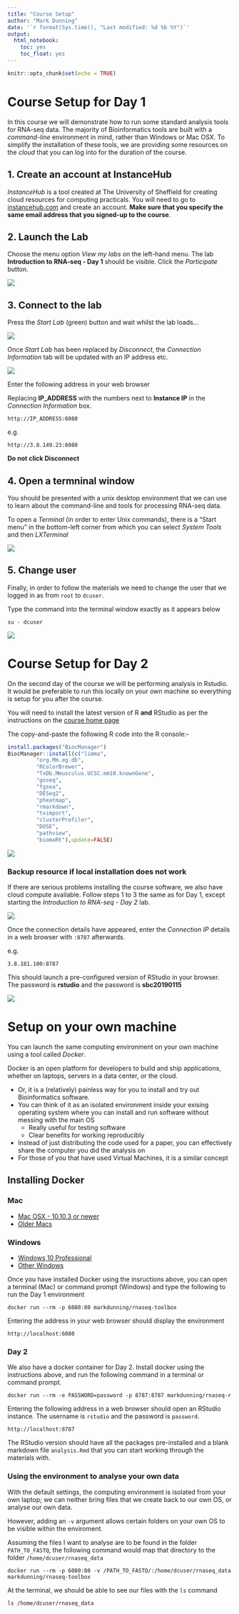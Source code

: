 ```yaml
---
title: "Course Setup"
author: "Mark Dunning"
date: '`r format(Sys.time(), "Last modified: %d %b %Y")`'
output:
  html_notebook:
    toc: yes
    toc_float: yes
---
```


```r
knitr::opts_chunk$set(echo = TRUE)
```

# Course Setup for Day 1

In this course we will demonstrate how to run some standard analysis tools for RNA-seq data. The majority of Bioinformatics tools are built with a *command-line* environment in mind, rather than Windows or Mac OSX. To simplify the installation of these tools, we are providing some resources on the *cloud* that you can log into for the duration of the course. 

## 1. Create an account at InstanceHub

*InstanceHub* is a tool created at The University of Sheffield for creating cloud resources for computing practicals. You will need to go to [instancehub.com](instancehub.com) and create an account. **Make sure that you specify the same email address that you signed-up to the course**.


## 2. Launch the Lab 

Choose the menu option *View my labs* on the left-hand menu. The lab **Introduction to RNA-seq - Day 1** should be visible. Click the *Participate* button.

![](images/instance-hub1.png)

## 3. Connect to the lab

Press the *Start Lab* (green) button and wait whilst the lab loads...

![](images/instance-hub2.png)

Once *Start Lab* has been replaced by *Disconnect*, the *Connection Information* tab will be updated with an IP address etc.

![](images/instance-hub3.png)

Enter the following address in your web browser 

Replacing **IP_ADDRESS** with the numbers next to **Instance IP** in the *Connection Information* box.

```
http://IP_ADDRESS:6080
```

e.g. 

```
http://3.8.149.23:6080
```

**Do not click Disconnect**

## 4. Open a termninal window

You should be presented with a unix desktop environment that we can use to learn about the command-line and tools for processing RNA-seq data.

To open a *Terminal* (in order to enter Unix commands), there is a "Start menu" in the bottom-left corner from which you can select *System Tools* and then *LXTerminal*

![](images/terminal-launch.png)

## 5. Change user

Finally, in order to follow the materials we need to change the user that we logged in as from `root` to `dcuser`.

Type the command into the terminal window exactly as it appears below

```
su - dcuser
```

![](images/change-user.png)

# Course Setup for Day 2

On the second day of the course we will be performing analysis in Rstudio. It would be preferable to run this locally on your own machine so everything is setup for you after the course.

You will need to install the latest version of R **and** RStudio as per the instructions on the [course home page](http://sbc.shef.ac.uk/training/rna-seq-in-r-2019-01-14/#software-installation)

The copy-and-paste the following R code into the R console:-

```r
install.packages("BiocManager")
BiocManager::install(c("limma", 
         "org.Mm.eg.db", 
         "RColorBrewer", 
         "TxDb.Mmusculus.UCSC.mm10.knownGene",
         "goseq",
         "fgsea",
         "DESeq2",
         "pheatmap",
         "rmarkdown",
         "tximport",
         "clusterProfiler",
         "DOSE",
         "pathview",
         "biomaRt"),update=FALSE)

```

![](images/install-pkgs.png)

### Backup resource if local installation does not work

If there are serious problems installing the course software, we also have cloud compute available. Follow steps 1 to 3 the same as for Day 1, except starting the *Introduction to RNA-seq - Day 2* lab. 

![](images/day2-lab.png)

Once the connection details have appeared, enter the *Connection IP* details in a web browser with `:8787` afterwards.


e.g. 

```
3.8.181.100:8787
```

This should launch a pre-configured version of RStudio in your browser. The password is **rstudio** and the password is **sbc20190115**


![](images/rstudio-browser.png)

# Setup on your own machine

You can launch the same computing environment on your own machine using a tool called *Docker*.

Docker is an open platform for developers to build and ship applications, whether on laptops, servers in a data center, or the cloud.

- Or, it is a (relatively) painless way for you to install and try out Bioinformatics software.
- You can think of it as an isolated environment inside your exising operating system where you can install and run software without messing with the main OS
    + Really useful for testing software
    + Clear benefits for working reproducibly
- Instead of just distributing the code used for a paper, you can effectively share the computer you did the analysis on
- For those of you that have used Virtual Machines, it is a similar concept


## Installing Docker


### Mac

- [Mac OSX - 10.10.3 or newer](https://www.docker.com/docker-mac)
- [Older Macs](https://download.docker.com/mac/stable/DockerToolbox.pkg)

### Windows

- [Windows 10 Professional](https://www.docker.com/docker-windows)
- [Other Windows](https://download.docker.com/win/stable/DockerToolbox.exe)

Once you have installed Docker using the insructions above, you can open a terminal (Mac) or command prompt (Windows) and type the following to run the Day 1 environment

```
docker run --rm -p 6080:80 markdunning/rnaseq-toolbox
```

Entering the address in your web browser should display the environment

```
http://localhost:6080
```

### Day 2 

We also have a docker container for Day 2. Install docker using the instructions above, and run the following command in a terminal or command prompt.

```
docker run --rm -e PASSWORD=password -p 8787:8787 markdunning/rnaseq-r
```

Entering the following address in a web browser should open an RStudio instance. The username is `rstudio` and the password is `password`. 

```
http://localhost:8787
```
The RStudio version should have all the packages pre-installed and a blank markdown file `analysis.Rmd` that you can start working through the materials with.

### Using the environment to analyse your own data

With the default settings, the computing environment is isolated from your own laptop; we can neither bring files that we create back to our own OS, or analyse our own data.

However, adding an `-v` argument allows certain folders on your own OS to be visible within the enviroment. 

Assuming the files I want to analyse are to be found in the folder `PATH_TO_FASTQ`, the following command would map that directory to the folder `/home/dcuser/rnaseq_data`

```
docker run --rm -p 6080:80 -v /PATH_TO_FASTQ/:/home/dcuser/rnaseq_data markdunning/rnaseq-toolbox
```

At the terminal, we should be able to see our files with the `ls` command

```
ls /home/dcuser/rnaseq_data
```


